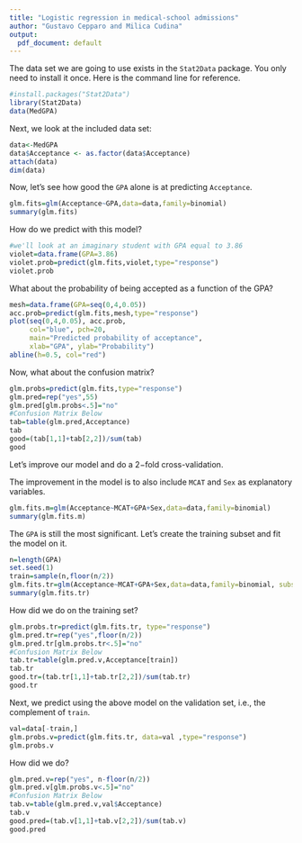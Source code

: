 ```yaml
---
title: "Logistic regression in medical-school admissions"
author: "Gustavo Cepparo and Milica Cudina"
output:
  pdf_document: default
---
```


The data set we are going to use exists in the `Stat2Data` package. You only need to install it once. Here is the command line for reference. 

```r
#install.packages("Stat2Data")
library(Stat2Data)
data(MedGPA)
```

Next, we look at the included data set:

```r
data<-MedGPA
data$Acceptance <- as.factor(data$Acceptance)
attach(data)
dim(data)
```

Now, let's see how good the `GPA` alone is at predicting `Acceptance`.

```r
glm.fits=glm(Acceptance~GPA,data=data,family=binomial)
summary(glm.fits)
```

How do we predict with this model?

```r
#we'll look at an imaginary student with GPA equal to 3.86
violet=data.frame(GPA=3.86)
violet.prob=predict(glm.fits,violet,type="response")
violet.prob
```

What about the probability of being accepted as a function of the GPA?

```r
mesh=data.frame(GPA=seq(0,4,0.05))
acc.prob=predict(glm.fits,mesh,type="response")
plot(seq(0,4,0.05), acc.prob,
     col="blue", pch=20, 
     main="Predicted probability of acceptance",
     xlab="GPA", ylab="Probability")
abline(h=0.5, col="red")
```
Now, what about the confusion matrix?

```r
glm.probs=predict(glm.fits,type="response")
glm.pred=rep("yes",55)
glm.pred[glm.probs<.5]="no"
#Confusion Matrix Below
tab=table(glm.pred,Acceptance)
tab
good=(tab[1,1]+tab[2,2])/sum(tab)
good
```
Let's improve our model and do a $2-$fold cross-validation. 

The improvement in the model is to also include `MCAT` and `Sex` as explanatory variables. 

```r
glm.fits.m=glm(Acceptance~MCAT+GPA+Sex,data=data,family=binomial)
summary(glm.fits.m)
```

The `GPA` is still the most significant. Let's create the training subset and fit the model on it. 

```r
n=length(GPA)
set.seed(1)
train=sample(n,floor(n/2))
glm.fits.tr=glm(Acceptance~MCAT+GPA+Sex,data=data,family=binomial, subset=train)
summary(glm.fits.tr)
```

How did we do on the training set?

```r
glm.probs.tr=predict(glm.fits.tr, type="response")
glm.pred.tr=rep("yes",floor(n/2))
glm.pred.tr[glm.probs.tr<.5]="no"
#Confusion Matrix Below
tab.tr=table(glm.pred.v,Acceptance[train])
tab.tr
good.tr=(tab.tr[1,1]+tab.tr[2,2])/sum(tab.tr)
good.tr
```

Next, we predict using the above model on the validation set, i.e., the complement of `train`. 

```r
val=data[-train,]
glm.probs.v=predict(glm.fits.tr, data=val ,type="response")
glm.probs.v
```

How did we do?

```r
glm.pred.v=rep("yes", n-floor(n/2))
glm.pred.v[glm.probs.v<.5]="no"
#Confusion Matrix Below
tab.v=table(glm.pred.v,val$Acceptance)
tab.v
good.pred=(tab.v[1,1]+tab.v[2,2])/sum(tab.v)
good.pred
```





